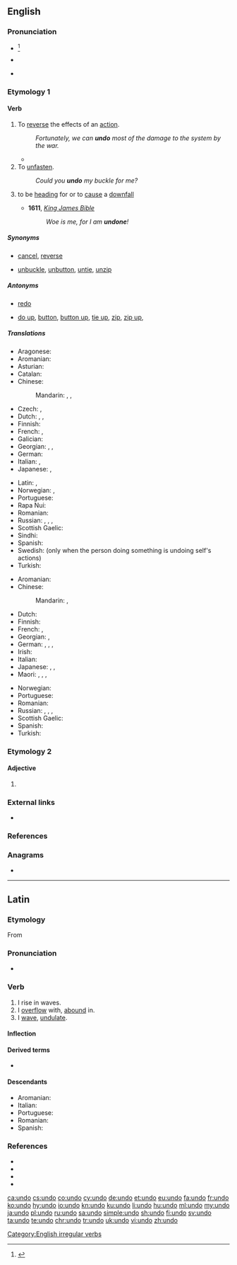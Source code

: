 {{also|undō}}
==English==

===Pronunciation===
* {{a|US|UK}}<ref>{{R:OED Online}}</ref> {{IPA|/ʌnˈduː/|lang=en}}
* {{rhymes|uː|lang=en}}
* {{homophones|lang=en|undue}} {{qualifier|in [[Wikipedia:Yod-dropping|yod dropping]] dialects}}

===Etymology 1===
{{prefix|un|do|lang=en}}

====Verb====
{{en-verb|undoes|undoing|undid|undone}}

# To [[reverse]] the effects of an [[action]].{{jump|reverse effects|a|s}}
#: ''Fortunately, we can '''undo''' most of the damage to the system by the war.''
#* {{quote-journal
|date=October 15, 2011
|author=Michael Da Silva
|title=Wigan 1 - 3 Bolton
|work=BBC Sport
|url=http://news.bbc.co.uk/sport2/hi/football/eng_prem/15226200.stm
|page=
|passage=But Wigan '''undid''' their good work by conceding an avoidable second goal deep into first-half injury time.}}
# To [[unfasten]].{{jump|unfasten|a|s}}
#: ''Could you '''undo''' my buckle for me?''
# {{label|en|figuratively}} to be [[head]]ing for or to [[cause]] a [[downfall]]
#* '''1611''', ''[[w:Authorized King James Version|King James Bible]]''
#*: ''Woe is me, for I am '''undone'''!''

=====Synonyms=====
* {{jump|s|reverse effects|a}} [[cancel]], [[reverse]]
* {{jump|s|unfasten|a}} [[unbuckle]], [[unbutton]], [[untie]], [[unzip]]

=====Antonyms=====
* {{jump|s|reverse effects|s}} [[redo]]
* {{jump|a|unfasten|s}} [[do up]], [[button]], [[button up]], [[tie up]], [[zip]], [[zip up]],

=====Translations=====
{{trans-top|to reverse}}
* Aragonese: {{t|an|desfer}}
* Aromanian: {{t|rup|disfac}}
* Asturian: {{t|ast|desfacer}}
* Catalan: {{t+|ca|desfer}}
* Chinese:
*: Mandarin: {{t|cmn|復原|sc=Hani}}, {{t+|cmn|复原|tr=fùyuán|sc=Hani}}, {{t|cmn|重做}}
* Czech: {{t|cs|odčinit}}, {{t|cs|navrátit}}
* Dutch: {{t|nl|ongedaan maken}}, {{t+|nl|tenietdoen}}, {{t+|nl|ontdoen}}
* Finnish: {{t+|fi|kumota}}
* French: {{t+|fr|annuler}}, {{t+|fr|défaire}}
* Galician: {{t|gl|desfacer}}
* Georgian: {{t|ka|გაუქმება|sc=Geor}}, {{t|ka|შებრუნება|sc=Geor}}, {{t|ka|ანულირება}}
* German: {{t|de|rückgängig machen}}
* Italian: {{t+|it|annullare}}, {{t+|it|disfare}}
* Japanese: {{t|ja|取り消す|tr=とりけす, torikesu|sc=Jpan}}, {{qualifier|computing}} {{t|ja|アンドゥ|tr=andu suru|alt=アンドゥする|sc=Jpan}}
{{trans-mid}}
* Latin: {{t|la|abrogo}}, {{t+|la|destruo}}
* Norwegian: {{t|no|rette opp}}, {{t+|no|angre}}
* Portuguese: {{t+|pt|desfazer}}
* Rapa Nui: {{t|rap|kume}}
* Romanian: {{t+|ro|desface}}
* Russian: {{t+|ru|отменя́ть|impf}}, {{t+|ru|отмени́ть|pf}}, {{t+|ru|возвраща́ть|impf}}, {{t+|ru|верну́ть|pf}}
* Scottish Gaelic: {{t|gd|neo-dhèan}}
* Sindhi: {{t+|sd|اڻڪرڻ}}
* Spanish: {{t+|es|deshacer}}
* Swedish: {{t+|sv|ångra}} (only when the person doing something is undoing self's actions)
* Turkish: {{t+|tr|geri almak}}
{{trans-bottom}}

{{trans-top|to unfasten}}
* Aromanian: {{t|rup|disfac}}
* Chinese:
*: Mandarin: {{t+|cmn|解開|sc=Hani}}, {{t+|cmn|解开|tr=jiěkāi|sc=Hani}}
* Dutch: {{t+|nl|losmaken}}
* Finnish: {{t+|fi|avata}}
* French: {{t+|fr|défaire}}, {{t+|fr|délier}}
* Georgian: {{t|ka|გახსნა}}, {{t|ka|შეხსნა}}
* German: {{t|de|abschnallen}}, {{t+|de|lösen}}, {{t|de|losmachen}}, {{t+|de|öffnen}}
* Irish: {{t|ga|scaoil}}
* Italian: {{t+|it|slacciare}}
* Japanese: {{t+|ja|はずす|tr=hazusu|sc=Jpan}}, {{t+|ja|ほどく|tr=hodoku|sc=Jpan}}, {{t+|ja|解く|tr=とく, toku|sc=Jpan}}
* Maori: {{t|mi|wete}}, {{t|mi|wetewete}}, {{t|mi|wewete}}, {{t|mi|whakamatara}}
{{trans-mid}}
* Norwegian: {{t+|no|løsne}}
* Portuguese: {{t+|pt|desatar}}
* Romanian: {{t+|ro|desface}}
* Russian: {{t+|ru|расстёгивать|impf}}, {{t+|ru|расстегну́ть|pf}}, {{t+|ru|развя́зывать|impf}}, {{t+|ru|развяза́ть|pf}}
* Scottish Gaelic: {{t|gd|fuasgail}}
* Spanish: {{t+|es|desatar}}
* Turkish: {{t+|tr|çözmek}}
{{trans-bottom}}

===Etymology 2===

====Adjective====
{{head|en|adjective}}

# {{misspelling of|undue|lang=en}}

===External links===
* {{pedialite}}

===References===
<references/>

===Anagrams===
* {{l|en|udon}}

[[Category:English irregular verbs]]

----

==Latin==

===Etymology===
From {{m|la|unda||a wave}}

===Pronunciation===
* {{la-IPA|undō}}

===Verb===
{{la-verb|undō|undāre|undāvī|undātum|conj=1}}

# I rise in waves.
# I [[overflow]] with, [[abound]] in.
# I [[wave]], [[undulate]].

====Inflection====
{{la-conj-1st|und|undāv|undāt}}

====Derived terms====
* {{l|la|redundō}}

====Descendants====
* Aromanian: {{l|rup|undedz}}
* Italian: {{l|it|ondare}}
* Portuguese: {{l|pt|undar}}
* Romanian: {{l|ro|unda}}
* Spanish: {{l|es|ondear}}

===References===
* {{R:L&S}}
* {{R:Gaffiot}}
* {{R:M&A}}
* {{R:Century 1911|redound}}

[[ca:undo]]
[[cs:undo]]
[[co:undo]]
[[cy:undo]]
[[de:undo]]
[[et:undo]]
[[eu:undo]]
[[fa:undo]]
[[fr:undo]]
[[ko:undo]]
[[hy:undo]]
[[io:undo]]
[[kn:undo]]
[[ku:undo]]
[[li:undo]]
[[hu:undo]]
[[ml:undo]]
[[my:undo]]
[[ja:undo]]
[[pl:undo]]
[[ru:undo]]
[[sa:undo]]
[[simple:undo]]
[[sh:undo]]
[[fi:undo]]
[[sv:undo]]
[[ta:undo]]
[[te:undo]]
[[chr:undo]]
[[tr:undo]]
[[uk:undo]]
[[vi:undo]]
[[zh:undo]]